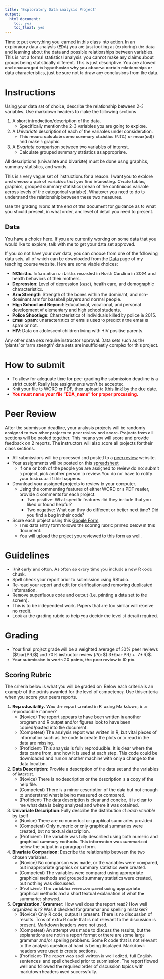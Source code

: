 ```yaml
---
title: 'Exploratory Data Analysis Project'
output:
  html_document:
    toc: yes
    toc_float: yes
---
```


Time to put everything you learned in this class into action. In an exploratory data analysis (EDA) you are just looking at (exploring) the data and learning about the data and possible relationships between variables. This is not a formal statistical analysis, you cannot make any claims about groups being statistically different. This is just descriptive. You are allowed and encouraged to hypothesize why you observe certain relationships or data characteristics, just be sure not to draw any conclusions from the data. 
 
# Instructions
Using your data set of choice, describe the relationship between 2-3 variables. 
Use markdown headers to make the following sections

1. A short introduction/description of the data. 
    - Specifically mention the 2-3 variables you are going to explore. 
2. A _Univariate_ description of each of the variables under consideration. 
    - This means calculate some summary statistics (N(%) or mean(sd)) and make a graphic
3. A _Bivariate_ comparison between two variables of interest. 
    - Calculate grouped summary statistics as appropriate. 
    

All descriptions (univariate and bivariate) must be done using graphics, summary statistics, and words. 


This is a very vague set of instructions for a reason. I want you to explore and choose a pair of variables that you find interesting. Create tables, graphics, grouped summary statistics (mean of the continuous variable across levels of the categorical variable). Whatever you need to do to understand the relationship between these two measures. 

Use the grading rubric at the end of this document for guidance as to what you should present, in what order, and level of detail you need to present.

## Data

You have a choice here. If you are currently working on some data that you would like to explore, talk with me to get your data set approved. 

If you do not have your own data, you can choose from one of the following data sets, all of which can be downloaded from the [Data](https://norcalbiostat.netlify.com/data/cleaned_data/) page of my teaching course website. Here are some viable choices: 


* **NCbirths**: Information on births recorded in North Carolina in 2004 and health behaviors of their mothers. 
* **Depression**: Level of depression (`cesd`), health care, and demographic characteristics. 
* **Arm Strength**: Strength of the bones within the dominant, and non-dominant arm for baseball players and normal people. 
* **High School and Beyond**: Educational, vocational, and personal development of elementary and high school students. 
* **Police Shootings**: Characteristics of individuals killed by police in 2015. 
* **Email Spam**: Characteristics of emails used to predict if the email is spam or not. 
* **HIV**: Data on adolescent children living with HIV positive parents. 

Any other data sets require instructor approval. Data sets such as the 'plants' or 'arm strength' data sets are insufficiently complex for this project. 

# How to submit

* To allow for adequate time for peer grading the submission deadline is a strict cutoff. Really late assignments won't be accepted. 
* Knit your file to WORD or PDF, then upload to [[this link]](https://www.dropbox.com/request/CQ0LYIV7tABQAoZRJOZG) by the due date. 
* <span style="color:red">**You must name your file "EDA_name" for proper processing.**</span>


# Peer Review 

After the submission deadline, your analysis projects will be randomly assigned to two other projects to peer review and score. Projects from all sections will be pooled together. This means you will score and provide feedback on 2 reports. The instructors will also score all projects for their class sections.  

* All submissions will be processed and posted to a [peer review](https://norcalbiostat.github.io/peer_review/math130_eda.html) website. 
* Your assignments will be posted on this [spreadsheet](https://docs.google.com/spreadsheets/d/1GItQRInVYfLgIT25RqNMQI9L1_lwqz19EkcClVrdrGk/edit?usp=sharing)
    - If one or both of the people you are assigned to review do not submit a project, pick another person to review. You do not have to notify your instructor if this happens. 
* Download your assigned projects to review to your computer. 
    - Using the commenting features of either WORD or a PDF reader, provide 4 comments for each project. 
        - Two positive: What specific features did they include that you liked or found helpful? 
        - Two negative: What can they do different or better next time? Did you find a bug in their code? 
* Score each project using this [Google Form](https://goo.gl/forms/7I4zsYpSsiZpgKyH3). 
    - This data entry form follows the scoring rubric printed below in this document. 
    - You will upload the project you reviewed to this form as well. 


# Guidelines

* Knit early and often. As often as every time you include a new R code chunk. 
* Spell check your report prior to submission using RStudio. 
* Re-read your report and edit for clarification and removing duplicated information. 
* Remove superfluous code and output (i.e. printing a data set to the screen). 
* This is to be independent work. Papers that are too similar will receive no credit. 
* Look at the grading rubric to help you decide the level of detail required. 


# Grading 
* Your final project grade will be a weighted average of 30% peer reviews ($\bar{PR}$) and 70% instructor review ($IR$): $(.3*\bar{PR} + .7*IR)$. 
* Your submission is worth 20 points, the peer review is 10 pts. 


## Scoring Rubric
The criteria below is what you will be graded on. Below each criteria is an example of the points awarded for the level of competency. Use this criteria when you score your peers reports. 


1. **Reproducibility**: Was the report created in R, using Markdown, in a
   reproducible manner? 
    - (Novice) The report appears to have been written in another program and R
          output and/or figures look to have been copied/pasted into the document. 
    - (Competent)  The analysis report was written in R, but vital pieces of
          information such as the code to create the plots or to read in the data are missing. 
    - (Proficient) This analysis is fully reproducible. It is clear where the data came
           from, and how it is used at each step. This code could be downloaded
           and run on another machine with only a change to the data location. 

2. **Data Description**: Provide a description of the data set and the variables of interest. 
    - (Novice) There is no description or the description is a copy of the help file.
    - (Competent) There is a minor description of the data but not enough to understand
             what is being measured or compared. 
    - (Proficient) The data description is clear and concise, it is clear to me what data
             is being analyzed and where it was obtained. 

3. **Univariate Description**: Fully describe the distribution of _each variable_ by itself 
    - (Novice) There are no numerical or graphical summaries provided. 
    - (Competent) Only numeric or only graphical summaries were created, but no textual
             description. 
    - (Proficient) The variable was fully described using both numeric and graphical summary
             methods. This information was summarized below the output in a paragraph
             form. 
4. **Bivariate Comparison**: Describe the relationship between the two chosen variables. 
    - (Novice) No comparison was made, or the variables were compared, but
             inappropriate graphics or summary statistics were created. 
    - (Competent) The variables were compared using appropriate graphical methods and
             grouped summary statistics were created, but nothing was discussed. 
    - (Proficient) The variables were compared using appropriate graphical methods and
             a short textual explanation of what the summaries showed. 

5. **Organization / Grammer**: How well does the report read? How well organized is it? Was it checked for grammar and spelling mistakes? 
    - (Novice) Only R code, output is present. There is no discussion of results. 
             Tons of extra R code that is not relevant to the discussion is present. 
             Markdown headers were not used. 
    - (Competent)  An attempt was made to discuss the results, but the explanations are 
             not in a report format or there are some large grammar and/or spelling
             problems. Some R code that is not relevant to the analysis question at
             hand is being displayed. Markdown headers were used to create sections. 
    - (Proficient) The report was spell written in well edited, full English sentences, and
             spell checked prior to submission. The report flowed well and followed 
             the required order of discussion topics with markdown headers used successfully. 
 



